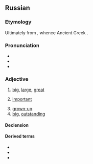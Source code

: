 ==Russian==

===Etymology===
{{PIE root|ru|bel}}
Ultimately from {{der|ru|ine-pro|*bel-}}, whence Ancient Greek {{m|grc|βελτῐ́ων||better}}.

===Pronunciation===
* {{ru-IPA|большо́й}}
* {{audio|ru|Ru-большой.ogg|Audio}}
* {{rhymes|ru|oj}}

===Adjective===
{{ru-adj|большо́й|бо́льше|comp2=бо́льший|наибо́льший}}

# [[big]], [[large]], [[great]]
#: {{uxi|ru|'''большо́й''' [[зал]]|'''large''' [[hall]]}}
#: {{uxi|ru|'''больша́я''' [[бу́ква]]|[[capital letter]]|lit='''big''' [[letter]]}}
#: {{uxi|ru|'''больша́я''' [[доро́га]]|[[highroad]], [[highway]], [[main road]]|lit='''great''' [[road]]}}
#: {{uxi|ru|'''большо́й''' [[ма́льчик]]|'''big''' [[boy]]}}
#: {{uxi|ru|'''больша́я''' [[Москва́]]|'''Greater''' [[Moscow]]}}
#: {{uxi|ru|'''большо́й''' [[Ло́ндон]]|'''Greater''' London}}
#: {{uxi|ru|'''большо́й''' [[па́лец]] [[правый|пра́вой]] [[рука|руки́]]|[[right]] [[thumb]]|lit='''big''' [[finger]] of the [[right]] [[hand]]}}
#: {{uxi|ru|'''большо́й''' [[па́лец]] [[левый|ле́вой]] [[нога|ноги́]]|[[left]] '''big''' [[toe]]}}
#: {{uxi|ru|'''Большо́й''' [[теа́тр]]|the {{w|Bolshoi Theatre}}|lit='''great''' [[theater]]}}
#: {{uxi|ru|'''большо́е''' [[спаси́бо]]|[[thank you very much]], [[greeting]]s|lit='''big''' [[thanks]]}}
#: {{uxi|ru|'''большо́й''' [[спорт]]|'''big-time''' [[sport]]s}}
#: {{uxi|ru|'''больша́я''' [[ра́зница]]|'''great''' [[difference]]}}
#: {{uxi|ru|'''больша́я''' [[побе́да]]|'''great''' [[victory]]}}
#: {{uxi|ru|'''большо́е''' [[число́]]|'''great''' / '''large''' [[number]]}}
#: {{uxi|ru|'''большо́й''' [[промежу́ток]]|[[wide]] [[interval]]|lit='''big''' [[interval]]}}
#: {{uxi|ru|'''большо́е''' [[знако́мство]]|[[wide]] [[range]] of [[acquaintances]]|lit='''big''' [[acquaintance]]}}
# [[important]]
#: {{uxi|ru|'''большо́й''' [[нача́льник]]|q=colloquial|[[big shot]], [[honcho]]|lit='''important''' [[boss]]}}
# [[grown-up]]
# [[big]], [[outstanding]]
#: {{uxi|ru|'''большо́й''' [[люби́тель]]|'''big''' [[fan]]}}
#: {{uxi|ru|'''большо́й''' [[лгун]]|'''big''' [[liar]]}}

====Declension====
{{ru-decl-adj|большо́й|b:вели́к}}
{{ru-decl-adj|old=1|большо́й|b:вели́к}}

====Derived terms====
* {{l|ru|де́лать больши́е глаза́}}
* {{l|ru|большо́му кораблю́ большо́е пла́вание||a great ship needs deep waters}}
* {{l|ru|большо́й пожа́р|g=m}}